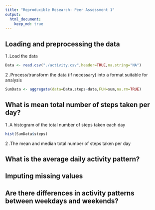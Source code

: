 ```yaml
---
title: "Reproducible Research: Peer Assessment 1"
output: 
  html_document:
    keep_md: true
---
```



## Loading and preprocessing the data
1 .Load the data
```R
Data <- read.csv("./activity.csv",header=TRUE,na.string="NA")
```
2 .Process/transform the data (if necessary) into a format suitable for analysis
```R
SumData <- aggregate(data=Data,steps~date,FUN=sum,na.rm=TRUE)
```
## What is mean total number of steps taken per day?
1 .A histogram of the total number of steps taken each day
```R
hist(SumData$steps)
```
2 .The mean and median total number of steps taken per day

## What is the average daily activity pattern?

## Imputing missing values

## Are there differences in activity patterns between weekdays and weekends?
